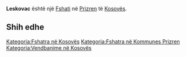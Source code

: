 {{Fshat në Kosovës
 | Emri                = Leskovac
 | EmriAlt                = Leskoc,Leskovac,Leskovc,Leskovec,Leskovo,Лесковац,Лесковец
 | Emri (Rasa dhanore) = 
 | Figura              = 
 | Shteti              = Kosovës
 | Komuna              = Prizren
 | Kodi postar         = 
 | Sipërfaqja          = 

 | Popullsia           = 

 | Regj. i popullsisë  = 
 | Dend. e popullsisë  = 
 | Faqja zyrtare       = 
 <!--- Koordinatat ----> 
 | Gjerësia            = 42.17639
 | Gjatësia            = 20.72806
 | Lartësia            = 
}}
'''Leskovac''' është një [[Fshati]] në [[Prizren]] të [[Kosovës]].

<!-- == Gjeografia == -->
<!-- == Historia == -->
<!-- == Demografia == -->
== Shih edhe ==
{{Komuna Prizren}}
{{Kosovo-Administrata-Cung}}

[[Kategoria:Fshatra në Kosovës]]
[[Kategoria:Fshatra në Kommunes Prizren]]
[[Kategoria:Vendbanime në Kosovës]]